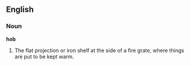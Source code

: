 ==English==

===Noun===

'''hob'''

#The flat projection or iron shelf at the side of a fire grate, where things are put to be kept warm.